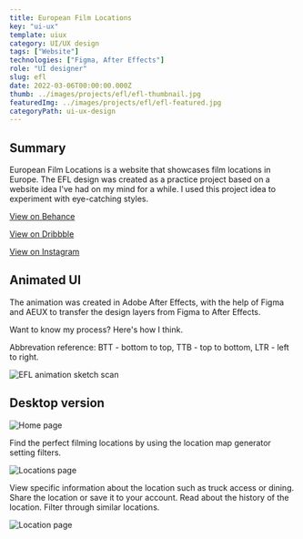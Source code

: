 ---
title: European Film Locations
key: "ui-ux"
template: uiux
category: UI/UX design
tags: ["Website"]
technologies: ["Figma, After Effects"]
role: "UI designer"
slug: efl
date: 2022-03-06T00:00:00.000Z
thumb: ../images/projects/efl/efl-thumbnail.jpg
featuredImg: ../images/projects/efl/efl-featured.jpg
categoryPath: ui-ux-design
---





<Summary>

## Summary

European Film Locations is a website that showcases film locations in Europe. The EFL design was created as a practice project based on a website idea I've had on my mind for a while. I used this project idea to experiment with eye-catching styles.

<div className="social-links">

<Social>

<a href="https://www.behance.net/gallery/155604059/European-Film-Locations" className="social-icon">

<FaBehance />

<span>

View on Behance

</span>

</a>

</Social>

<Social>

<a href="https://dribbble.com/shots/19731355-European-Film-Locations" className="social-icon">

<FaDribbble />

<span>

View on Dribbble

</span>

</a>

</Social>

<Social>

<a href="https://www.instagram.com/p/CkI5FNRspNa/" className="social-icon">

<FaInstagram />

<span>

View on Instagram

</span>

</a>

</Social>

</div>

</Summary>

<PSpacing>

## Animated UI

<Grid2>

<PSpacing2>

The animation was created in Adobe After Effects, with the help of Figma and AEUX to transfer the design layers from Figma to After Effects.

</PSpacing2>

<PSpacing2>

Want to know my process? Here's how I think.

Abbrevation reference: BTT - bottom to top, TTB - top to bottom, LTR - left to right.

</PSpacing2>

</Grid2>

</PSpacing>

<Grid2>

<Item>

<FlexGallery2>

<VideoWeb>

<ReactPlayer
  className="react-player"
  width="100%"
  height="100%"
  controls={true}
  loop={true}
  playing={true}
  url="https://vimeo.com/820847847"
/>

</VideoWeb>

</FlexGallery2>

</Item>

<Item>

<FlexItem2>

![EFL animation sketch scan](../images/projects/efl/sketch.jpg "EFL animation sketch scan")

</FlexItem2>

</Item>

</Grid2>

<PSpacing>

## Desktop version

</PSpacing>

<Item>

![Home page](../images/projects/efl/home.jpg "EFL home page")

</Item>

<PSpacing>

Find the perfect filming locations by using the location map generator setting filters.

</PSpacing>

<Item>

![Locations page](../images/projects/efl/locations.jpg "EFL locations page")

</Item>

<PSpacing>

View specific information about the location such as truck access or dining. Share the location or save it to your account. Read about the history of the location. Filter through similar locations.

</PSpacing>

<Item>

![Location page](../images/projects/efl/location.jpg "EFL location page")

</Item>

<PreFooter />
